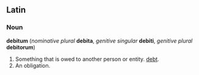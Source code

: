 ==Latin==

===Noun===
'''debitum''' (''nominative plural'' '''debita''', ''genitive singular'' '''debiti''', ''genitive plural'' '''debitorum''')

#Something that is owed to another person or entity.  [[debt]].
#An obligation.